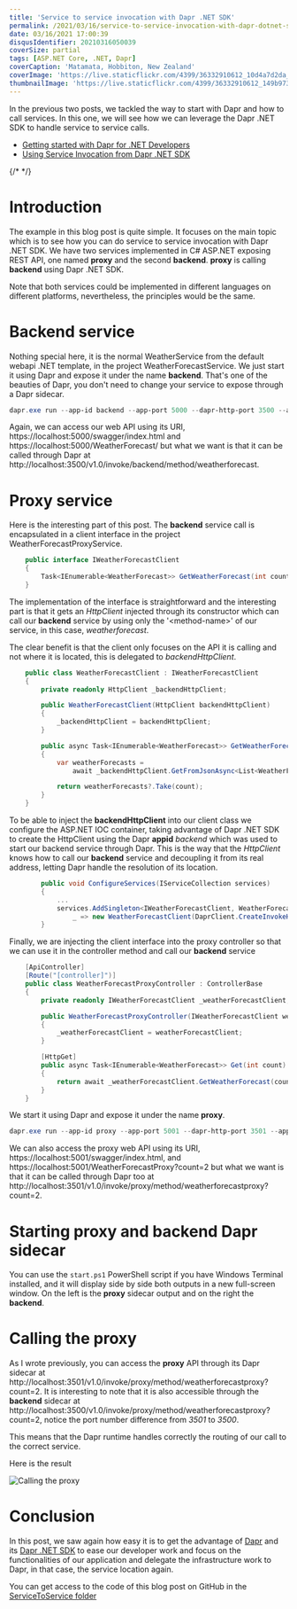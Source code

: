 ```yaml
---
title: 'Service to service invocation with Dapr .NET SDK'
permalink: /2021/03/16/service-to-service-invocation-with-dapr-dotnet-sdk/
date: 03/16/2021 17:00:39
disqusIdentifier: 20210316050039
coverSize: partial
tags: [ASP.NET Core, .NET, Dapr]
coverCaption: 'Matamata, Hobbiton, New Zealand'
coverImage: 'https://live.staticflickr.com/4399/36332910612_10d4a7d2da_h.jpg'
thumbnailImage: 'https://live.staticflickr.com/4399/36332910612_149b9735ec_q.jpg'
---
```

In the previous two posts, we tackled the way to start with Dapr and how to call services. In this one, we will see how we can leverage the Dapr .NET SDK to handle service to service calls.

* [Getting started with Dapr for .NET Developers](https://laurentkempe.com/2021/03/09/getting-started-with-dapr-for-dotnet-developers/)
* [Using Service Invocation from Dapr .NET SDK](https://laurentkempe.com/2021/03/11/using-service-invocation-from-dapr-dotnet-sdk/)

{/* <!-- more --> */}

# Introduction

The example in this blog post is quite simple. It focuses on the main topic which is to see how you can do service to service invocation with Dapr .NET SDK. We have two services implemented in C# ASP.NET exposing REST API, one named **proxy** and the second **backend**. **proxy** is calling **backend** using Dapr .NET SDK.

Note that both services could be implemented in different languages on different platforms, nevertheless, the principles would be the same.

# Backend service

Nothing special here, it is the normal WeatherService from the default webapi .NET template, in the project WeatherForecastService. We just start it using Dapr and expose it under the name **backend**. That's one of the beauties of Dapr, you don't need to change your service to expose through a Dapr sidecar.

```powershell {data-file=start.ps1}
dapr.exe run --app-id backend --app-port 5000 --dapr-http-port 3500 --app-ssl dotnet run -- --urls=https://localhost:5000/ -p WeatherForecastService/WeatherForecastService.csproj
```

Again, we can access our web API using its URI, https://localhost:5000/swagger/index.html and https://localhost:5000/WeatherForecast/ but what we want is that it can be called through Dapr at http://localhost:3500/v1.0/invoke/backend/method/weatherforecast.

# Proxy service

Here is the interesting part of this post. The **backend** service call is encapsulated in a client interface in the project WeatherForecastProxyService.

```csharp {data-file=IWeatherForecastClient.cs}
    public interface IWeatherForecastClient
    {
        Task<IEnumerable<WeatherForecast>> GetWeatherForecast(int count);
    }
```

The implementation of the interface is straightforward and the interesting part is that it gets an *HttpClient* injected through its constructor which can call our **backend** service by using only the '\<method-name\>' of our service, in this case, *weatherforecast*.

The clear benefit is that the client only focuses on the API it is calling and not where it is located, this is delegated to *backendHttpClient*.

```csharp {data-file=WeatherForecastClient.cs}
    public class WeatherForecastClient : IWeatherForecastClient
    {
        private readonly HttpClient _backendHttpClient;

        public WeatherForecastClient(HttpClient backendHttpClient)
        {
            _backendHttpClient = backendHttpClient;
        }

        public async Task<IEnumerable<WeatherForecast>> GetWeatherForecast(int count)
        {
            var weatherForecasts =
                await _backendHttpClient.GetFromJsonAsync<List<WeatherForecast>>("weatherforecast");

            return weatherForecasts?.Take(count);
        }
    }
```

To be able to inject the **backendHttpClient** into our client class we configure the ASP.NET IOC container, taking advantage of Dapr .NET SDK to create the HttpClient using the Dapr **appid** *backend* which was used to start our backend service through Dapr. This is the way that the *HttpClient* knows how to call our **backend** service and decoupling it from its real address, letting Dapr handle the resolution of its location.

```csharp {data-file=Startup.cs}
        public void ConfigureServices(IServiceCollection services)
        {
            ...
            services.AddSingleton<IWeatherForecastClient, WeatherForecastClient>(
                _ => new WeatherForecastClient(DaprClient.CreateInvokeHttpClient("backend")));
        }
```

Finally, we are injecting the client interface into the proxy controller so that we can use it in the controller method and call our **backend** service

```csharp {data-file=WeatherForecastProxyController.cs}
    [ApiController]
    [Route("[controller]")]
    public class WeatherForecastProxyController : ControllerBase
    {
        private readonly IWeatherForecastClient _weatherForecastClient;

        public WeatherForecastProxyController(IWeatherForecastClient weatherForecastClient)
        {
            _weatherForecastClient = weatherForecastClient;
        }

        [HttpGet]
        public async Task<IEnumerable<WeatherForecast>> Get(int count)
        {
            return await _weatherForecastClient.GetWeatherForecast(count);
        }
    }
```

We start it using Dapr and expose it under the name **proxy**.

```powershell csharp {data-file=start.ps1}
dapr.exe run --app-id proxy --app-port 5001 --dapr-http-port 3501 --app-ssl dotnet run -- --urls=https://localhost:5001/ -p WeatherForecastProxyService/WeatherForecastProxyService.csproj
```

We can also access the proxy web API using its URI, https://localhost:5001/swagger/index.html, and https://localhost:5001/WeatherForecastProxy?count=2 but what we want is that it can be called through Dapr too at http://localhost:3501/v1.0/invoke/proxy/method/weatherforecastproxy?count=2.

# Starting proxy and backend Dapr sidecar

You can use the `start.ps1` PowerShell script if you have Windows Terminal installed, and it will display side by side both outputs in a new full-screen window. On the left is the **proxy** sidecar output and on the right the **backend**.

# Calling the proxy

As I wrote previously, you can access the **proxy** API through its Dapr sidecar at http://localhost:3501/v1.0/invoke/proxy/method/weatherforecastproxy?count=2.
It is interesting to note that it is also accessible through the **backend** sidecar at http://localhost:3500/v1.0/invoke/proxy/method/weatherforecastproxy?count=2, notice the port number difference from *3501* to *3500*.

<Alert mode="info">
This means that the Dapr runtime handles correctly the routing of our call to the correct service.
</Alert>

Here is the result

![Calling the proxy](https://live.staticflickr.com/65535/51034623513_011b0ca0c1_c.jpg)

# Conclusion

In this post, we saw again how easy it is to get the advantage of [Dapr](https://dapr.io/) and its [Dapr .NET SDK](https://github.com/dapr/dotnet-sdk) to ease our developer work and focus on the functionalities of our application and delegate the infrastructure work to Dapr, in that case, the service location again.

You can get access to the code of this blog post on GitHub in the [ServiceToService folder](https://github.com/laurentkempe/daprPlayground/tree/master/ServiceToService)
<p></p>
<GitHubCard user="laurentkempe" repo="daprPlayground" />
